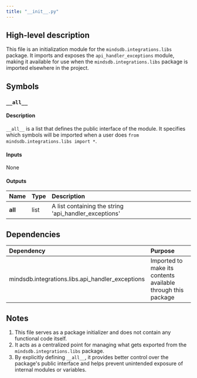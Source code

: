 ```yaml
---
title: "__init__.py"
---
```


## High-level description
This file is an initialization module for the `mindsdb.integrations.libs` package. It imports and exposes the `api_handler_exceptions` module, making it available for use when the `mindsdb.integrations.libs` package is imported elsewhere in the project.

## Symbols

### `__all__`
#### Description
`__all__` is a list that defines the public interface of the module. It specifies which symbols will be imported when a user does `from mindsdb.integrations.libs import *`.

#### Inputs
None

#### Outputs
| Name | Type | Description |
|:-----|:-----|:------------|
| __all__ | list | A list containing the string 'api_handler_exceptions' |

## Dependencies
| Dependency | Purpose |
|:-----------|:--------|
| mindsdb.integrations.libs.api_handler_exceptions | Imported to make its contents available through this package |

## Notes
1. This file serves as a package initializer and does not contain any functional code itself.
2. It acts as a centralized point for managing what gets exported from the `mindsdb.integrations.libs` package.
3. By explicitly defining `__all__`, it provides better control over the package's public interface and helps prevent unintended exposure of internal modules or variables.